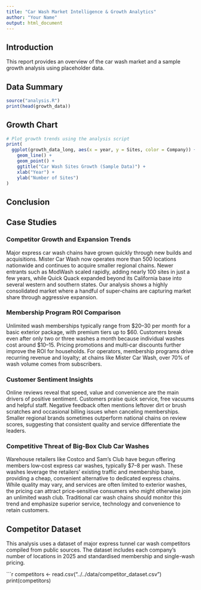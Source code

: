 ```yaml
---
title: "Car Wash Market Intelligence & Growth Analytics"
author: "Your Name"
output: html_document
---
```


## Introduction

This report provides an overview of the car wash market and a sample growth analysis using placeholder data.

## Data Summary

```r
source("analysis.R")
print(head(growth_data))
```

## Growth Chart

```r
# Plot growth trends using the analysis script
print(
  ggplot(growth_data_long, aes(x = year, y = Sites, color = Company)) +
    geom_line() +
    geom_point() +
    ggtitle("Car Wash Sites Growth (Sample Data)") +
    xlab("Year") +
    ylab("Number of Sites")
)
```

## Conclusion


## Case Studies

### Competitor Growth and Expansion Trends

Major express car wash chains have grown quickly through new builds and acquisitions. Mister Car Wash now operates more than 500 locations nationwide and continues to acquire smaller regional chains. Newer entrants such as ModWash scaled rapidly, adding nearly 100 sites in just a few years, while Quick Quack expanded beyond its California base into several western and southern states. Our analysis shows a highly consolidated market where a handful of super‑chains are capturing market share through aggressive expansion.

### Membership Program ROI Comparison

Unlimited wash memberships typically range from $20–30 per month for a basic exterior package, with premium tiers up to $60. Customers break even after only two or three washes a month because individual washes cost around $10–15. Pricing promotions and multi‑car discounts further improve the ROI for households. For operators, membership programs drive recurring revenue and loyalty; at chains like Mister Car Wash, over 70% of wash volume comes from subscribers.

### Customer Sentiment Insights

Online reviews reveal that speed, value and convenience are the main drivers of positive sentiment. Customers praise quick service, free vacuums and helpful staff. Negative feedback often mentions leftover dirt or brush scratches and occasional billing issues when canceling memberships. Smaller regional brands sometimes outperform national chains on review scores, suggesting that consistent quality and service differentiate the leaders.

### Competitive Threat of Big‑Box Club Car Washes

Warehouse retailers like Costco and Sam’s Club have begun offering members low‑cost express car washes, typically $7–8 per wash. These washes leverage the retailers’ existing traffic and membership base, providing a cheap, convenient alternative to dedicated express chains. While quality may vary, and services are often limited to exterior washes, the pricing can attract price‑sensitive consumers who might otherwise join an unlimited wash club. Traditional car wash chains should monitor this trend and emphasize superior service, technology and convenience to retain customers.

 

## Competitor Dataset

This analysis uses a dataset of major express tunnel car wash competitors compiled from public sources. The dataset includes each company's number of locations in 2025 and standardised membership and single-wash pricing.

```r
competitors <- read.csv("../../data/competitor_dataset.csv")
print(competitors)





